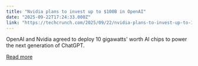 ```yaml
---
title: "Nvidia plans to invest up to $100B in OpenAI"
date: "2025-09-22T17:24:33.000Z"
link: "https://techcrunch.com/2025/09/22/nvidia-plans-to-invest-up-to-100b-in-openai/"
---
```


OpenAI and Nvidia agreed to deploy 10 gigawatts' worth AI chips to power the next generation of ChatGPT.

[Read more](https://techcrunch.com/2025/09/22/nvidia-plans-to-invest-up-to-100b-in-openai/)

